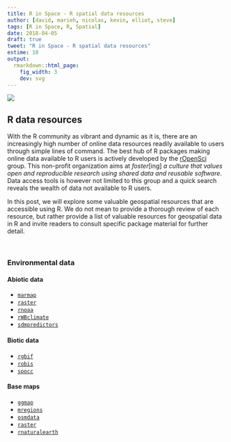 ```yaml
---
title: R in Space - R spatial data resources
author: [david, marieh, nicolas, kevin, elliot, steve]
tags: [R in Space, R, Spatial]
date: 2018-04-05
draft: true
tweet: "R in Space - R spatial data resources"
estime: 10
output:
  rmarkdown::html_page:
    fig_width: 3
    dev: svg
---
```


![](https://img.shields.io/badge/inSileco-InDevelopment-3fb3b2.svg)

## R data resources

With the R community as vibrant and dynamic as it is, there are an increasingly
high number of online data resources readily available to users through simple
lines of command. The best hub of R packages making online data available to R
users is actively developed by the [rOpenSci](https://ropensci.org/) group.
This non-profit organization aims at *foster*[ing] *a culture
that values open and reproducible research using shared data and reusable
software*. Data access tools is however not limited to this group and a quick
search reveals the wealth of data not available to R users.

In this post, we will explore some valuable geospatial resources that are
accessible using R. We do not mean to provide a thorough review of each resource,
but rather provide a list <!-- and a glimpse into --> of valuable resources for
geospatial data in R and invite readers to consult specific package material
for further detail.

<br/>

<!-- ## At a glance

Let's begin by simply providing a list of resources and then we can delve a
bit deeper into each resource.

<br/>
 -->
### Environmental data

#### Abiotic data

- [`marmap`](https://github.com/ericpante/marmap)
- [`raster`](https://cran.r-project.org/web/packages/raster/index.html)
- [`rnoaa`](https://github.com/ropensci/rnoaa)
- [`rWBclimate`](https://github.com/ropensci/rWBclimate)
- [`sdmpredictors`](https://cran.r-project.org/web/packages/sdmpredictors/index.html)

#### Biotic data

- [`rgbif`](https://github.com/ropensci/rgbif)
- [`robis`](https://github.com/iobis/robis)
- [`spocc`](https://github.com/ropensci/spocc)

#### Base maps

- [`ggmap`](https://github.com/dkahle/ggmap)
- [`mregions`](https://github.com/ropenscilabs/mregions)
- [`osmdata`](https://github.com/ropensci/osmdata)
- [`raster`](https://cran.r-project.org/web/packages/raster/index.html)
- [`rnaturalearth`](https://github.com/ropenscilabs/rnaturalearth)
<!--

## Environmental data

Let's start with environmental data layers, which we use extensively in ecology
and the environmental sciences in general.



### Abiotic data

### Biotic data -->
